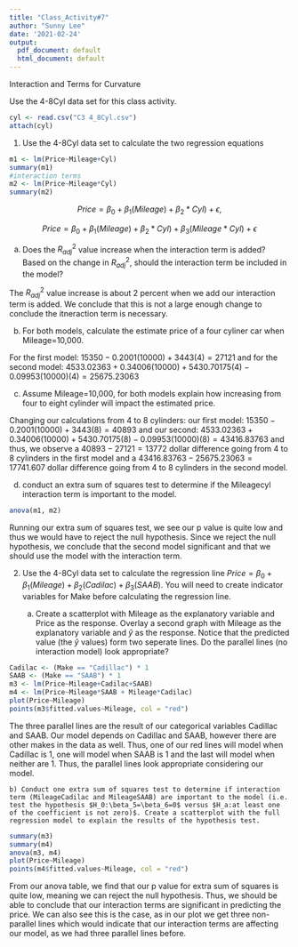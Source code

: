 ```yaml
---
title: "Class_Activity#7"
author: "Sunny Lee"
date: '2021-02-24'
output:
  pdf_document: default
  html_document: default
---
```


Interaction and Terms for Curvature

Use the 4-8Cyl data set for this class activity.
```r
cyl <- read.csv("C3 4_8Cyl.csv")
attach(cyl)
```

1) Use the 4-8Cyl data set to calculate the two regression equations 
```r
m1 <- lm(Price~Mileage+Cyl)
summary(m1)
#interaction terms
m2 <- lm(Price~Mileage*Cyl)
summary(m2)
```

$$Price=\beta_0+\beta_1(Mileage)+\beta_2*Cyl)+\epsilon,$$

$$Price=\beta_0+\beta_1(Mileage)+\beta_2*Cyl)+\beta_3(Mileage*Cyl)+\epsilon$$


  a) Does the $R_{adj}^2$ value increase when the interaction term is added? Based on the change in $R^2_{adj}$, should the interaction term be included in the model?
  
The $R_{adj}^2$ value increase is about 2 percent when we add our interaction term is added. We conclude that this is not a large enough change to conclude the itneraction term is necessary. 

  b) For both models, calculate the estimate price of a four cyliner car when Mileage=10,000.

For the first model: $15350 - 0.2001(10000) + 3443(4) = 27121$ and for the second model: $4533.02363 + 0.34006(10000) + 5430.70175(4) - 0.09953(10000)(4) = 25675.23063$

  c) Assume Mileage=10,000, for both models explain how increasing from four to eight cylinder will impact the estimated price.
  
Changing our calculations from 4 to 8 cylinders: our first model: $15350 - 0.2001(10000) + 3443(8) = 40893$ and our second: $4533.02363 + 0.34006(10000) + 5430.70175(8) - 0.09953(10000)(8) = 43416.83763$ and thus, we observe a $40893 - 27121 = 13772$ dollar difference going from 4 to 8 cylinders in the first model and a $43416.83763-25675.23063 = 17741.607$ dollar difference going from 4 to 8 cylinders in the second model. 
  
  d) conduct an extra sum of squares test to determine if the Mileagecyl interaction term is important to the model.
  
```r
anova(m1, m2)
```
Running our extra sum of squares test, we see our p value is quite low and thus we would have to reject the null hypothesis. Since we reject the null hypothesis, we conclude that the second model significant and that we should use the model with the interaction term. 

2) Use the 4-8Cyl data set to calculate the regression line $Price=\beta_0+\beta_1(Mileage)+\beta_2(Cadilac)+\beta_3(SAAB)$. You will need to create indicator variables for Make before calculating the regression line.

    a) Create a scatterplot with Mileage as the explanatory variable and Price as the response. Overlay a second graph with Mileage as the explanatory variable and $\hat{y}$ as the response. Notice that the predicted value (the $\hat{y}$ values) form two seperate lines. Do the parallel lines (no interaction model) look appropriate?
    
```r
Cadilac <- (Make == "Cadillac") * 1
SAAB <- (Make == "SAAB") * 1
m3 <- lm(Price~Mileage+Cadilac+SAAB)
m4 <- lm(Price~Mileage*SAAB + Mileage*Cadilac)
plot(Price~Mileage)
points(m3$fitted.values~Mileage, col = "red")
```
The three parallel lines are the result of our categorical variables Cadillac and SAAB. Our model depends on Cadillac and SAAB, however there are other makes in the data as well. Thus, one of our red lines will model when Cadillac is 1, one will model when SAAB is 1 and the last will model when neither are 1. Thus, the parallel lines look appropriate considering our model. 


    b) Conduct one extra sum of squares test to determine if interaction term (MileageCadilac and MileageSAAB) are important to the model (i.e. test the hypothesis $H_0:\beta_5=\beta_6=0$ versus $H_a:at least one of the coefficient is not zero)$. Create a scatterplot with the full regression model to explain the results of the hypothesis test. 
```r
summary(m3)
summary(m4)
anova(m3, m4)
plot(Price~Mileage)
points(m4$fitted.values~Mileage, col = "red")
```
From our anova table, we find that our p value for extra sum of squares is quite low, meaning we can reject the null hypothesis. Thus, we should be able to conclude that our interaction terms are significant in predicting the price. We can also see this is the case, as in our plot we get three non-parallel lines which would indicate that our interaction terms are affecting our model, as we had three parallel lines before. 
